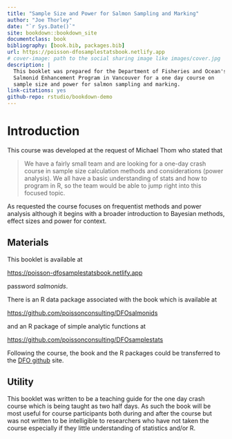 ```yaml
--- 
title: "Sample Size and Power for Salmon Sampling and Marking"
author: "Joe Thorley"
date: "`r Sys.Date()`"
site: bookdown::bookdown_site
documentclass: book
bibliography: [book.bib, packages.bib]
url: https://poisson-dfosamplestatsbook.netlify.app
# cover-image: path to the social sharing image like images/cover.jpg
description: |
  This booklet was prepared for the Department of Fisheries and Ocean's 
  Salmonid Enhancement Program in Vancouver for a one day course on
  sample size and power for salmon sampling and marking.
link-citations: yes
github-repo: rstudio/bookdown-demo
---
```


# Introduction

This course was developed at the request of Michael Thom who stated that

> We have a fairly small team and are looking for a one-day crash course in sample size calculation methods and considerations (power analysis). 
> We all have a basic understanding of stats and how to program in R, so the team would be able to jump right into this focused topic.

As requested the course focuses on frequentist methods and power analysis although it begins with a broader introduction to Bayesian methods, effect sizes and power for context.

## Materials

This booklet is available at

<https://poisson-dfosamplestatsbook.netlify.app>

password *salmonids*.

There is an R data package associated with the book which is available at

<https://github.com/poissonconsulting/DFOsalmonids>

and an R package of simple analytic functions at

<https://github.com/poissonconsulting/DFOsamplestats>

Following the course, the book and the R packages could be 
transferred to the [DFO github](https://github.com/dfo-mpo) site.

## Utility

This booklet was written to be a teaching guide for the one day crash course which is being taught as two half days.
As such the book will be most useful for course participants both during and after the course but was not written to be intelligible to researchers who have not taken the course especially if they little understanding of statistics and/or R.
